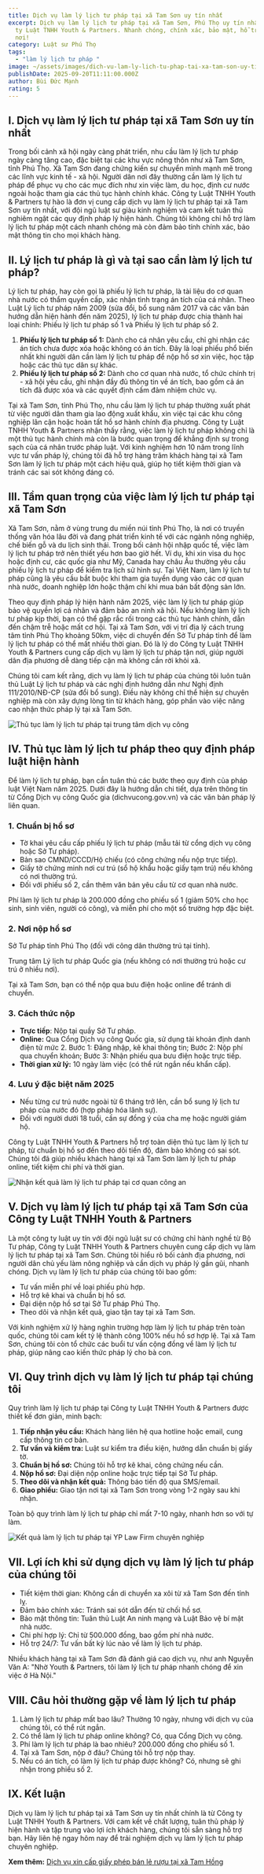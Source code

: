 ```yaml
---
title: Dịch vụ làm lý lịch tư pháp tại xã Tam Sơn uy tín nhất
excerpt: Dịch vụ làm lý lịch tư pháp tại xã Tam Sơn, Phú Thọ uy tín nhất từ Công
  ty Luật TNHH Youth & Partners. Nhanh chóng, chính xác, bảo mật, hỗ trợ tận
  nơi!
category: Luật sư Phú Thọ
tags:
  - "làm lý lịch tư pháp "
image: ~/assets/images/dich-vu-lam-ly-lich-tu-phap-tai-xa-tam-son-uy-tin-nhat.png
publishDate: 2025-09-20T11:11:00.000Z
author: Bùi Đức Mạnh
rating: 5
---
```


## I. Dịch vụ làm lý lịch tư pháp tại xã Tam Sơn uy tín nhất

Trong bối cảnh xã hội ngày càng phát triển, nhu cầu làm lý lịch tư pháp ngày càng tăng cao, đặc biệt tại các khu vực nông thôn như xã Tam Sơn, tỉnh Phú Thọ. Xã Tam Sơn đang chứng kiến sự chuyển mình mạnh mẽ trong các lĩnh vực kinh tế - xã hội. Người dân nơi đây thường cần làm lý lịch tư pháp để phục vụ cho các mục đích như xin việc làm, du học, định cư nước ngoài hoặc tham gia các thủ tục hành chính khác. Công ty Luật TNHH Youth & Partners tự hào là đơn vị cung cấp dịch vụ làm lý lịch tư pháp tại xã Tam Sơn uy tín nhất, với đội ngũ luật sư giàu kinh nghiệm và cam kết tuân thủ nghiêm ngặt các quy định pháp lý hiện hành. Chúng tôi không chỉ hỗ trợ làm lý lịch tư pháp một cách nhanh chóng mà còn đảm bảo tính chính xác, bảo mật thông tin cho mọi khách hàng.

<YouTube id="pJQAiNCENgY" />

## II. Lý lịch tư pháp là gì và tại sao cần làm lý lịch tư pháp?

Lý lịch tư pháp, hay còn gọi là phiếu lý lịch tư pháp, là tài liệu do cơ quan nhà nước có thẩm quyền cấp, xác nhận tình trạng án tích của cá nhân. Theo Luật Lý lịch tư pháp năm 2009 (sửa đổi, bổ sung năm 2017 và các văn bản hướng dẫn hiện hành đến năm 2025), lý lịch tư pháp được chia thành hai loại chính: Phiếu lý lịch tư pháp số 1 và Phiếu lý lịch tư pháp số 2.

1. **Phiếu lý lịch tư pháp số 1:** Dành cho cá nhân yêu cầu, chỉ ghi nhận các án tích chưa được xóa hoặc không có án tích. Đây là loại phiếu phổ biến nhất khi người dân cần làm lý lịch tư pháp để nộp hồ sơ xin việc, học tập hoặc các thủ tục dân sự khác.
2. **Phiếu lý lịch tư pháp số 2:** Dành cho cơ quan nhà nước, tổ chức chính trị - xã hội yêu cầu, ghi nhận đầy đủ thông tin về án tích, bao gồm cả án tích đã được xóa và các quyết định cấm đảm nhiệm chức vụ.

Tại xã Tam Sơn, tỉnh Phú Thọ, nhu cầu làm lý lịch tư pháp thường xuất phát từ việc người dân tham gia lao động xuất khẩu, xin việc tại các khu công nghiệp lân cận hoặc hoàn tất hồ sơ hành chính địa phương. Công ty Luật TNHH Youth & Partners nhận thấy rằng, việc làm lý lịch tư pháp không chỉ là một thủ tục hành chính mà còn là bước quan trọng để khẳng định sự trong sạch của cá nhân trước pháp luật. Với kinh nghiệm hơn 10 năm trong lĩnh vực tư vấn pháp lý, chúng tôi đã hỗ trợ hàng trăm khách hàng tại xã Tam Sơn làm lý lịch tư pháp một cách hiệu quả, giúp họ tiết kiệm thời gian và tránh các sai sót không đáng có.

## III. Tầm quan trọng của việc làm lý lịch tư pháp tại xã Tam Sơn

Xã Tam Sơn, nằm ở vùng trung du miền núi tỉnh Phú Thọ, là nơi có truyền thống văn hóa lâu đời và đang phát triển kinh tế với các ngành nông nghiệp, chế biến gỗ và du lịch sinh thái. Trong bối cảnh hội nhập quốc tế, việc làm lý lịch tư pháp trở nên thiết yếu hơn bao giờ hết. Ví dụ, khi xin visa du học hoặc định cư, các quốc gia như Mỹ, Canada hay châu Âu thường yêu cầu phiếu lý lịch tư pháp để kiểm tra lịch sử hình sự. Tại Việt Nam, làm lý lịch tư pháp cũng là yêu cầu bắt buộc khi tham gia tuyển dụng vào các cơ quan nhà nước, doanh nghiệp lớn hoặc thậm chí khi mua bán bất động sản lớn.

Theo quy định pháp lý hiện hành năm 2025, việc làm lý lịch tư pháp giúp bảo vệ quyền lợi cá nhân và đảm bảo an ninh xã hội. Nếu không làm lý lịch tư pháp kịp thời, bạn có thể gặp rắc rối trong các thủ tục hành chính, dẫn đến chậm trễ hoặc mất cơ hội. Tại xã Tam Sơn, với vị trí địa lý cách trung tâm tỉnh Phú Thọ khoảng 50km, việc di chuyển đến Sở Tư pháp tỉnh để làm lý lịch tư pháp có thể mất nhiều thời gian. Đó là lý do Công ty Luật TNHH Youth & Partners cung cấp dịch vụ làm lý lịch tư pháp tận nơi, giúp người dân địa phương dễ dàng tiếp cận mà không cần rời khỏi xã.

Chúng tôi cam kết rằng, dịch vụ làm lý lịch tư pháp của chúng tôi luôn tuân thủ Luật Lý lịch tư pháp và các nghị định hướng dẫn như Nghị định 111/2010/NĐ-CP (sửa đổi bổ sung). Điều này không chỉ thể hiện sự chuyên nghiệp mà còn xây dựng lòng tin từ khách hàng, góp phần vào việc nâng cao nhận thức pháp lý tại xã Tam Sơn.

![Thủ tục làm lý lịch tư pháp tại trung tâm dịch vụ công](~/assets/images/thu-tuc-lam-ly-lich-tu-phap-tai-trung-tam-dich-vu-cong.jpg "Thủ tục làm lý lịch tư pháp tại trung tâm dịch vụ công")

## IV. Thủ tục làm lý lịch tư pháp theo quy định pháp luật hiện hành

Để làm lý lịch tư pháp, bạn cần tuân thủ các bước theo quy định của pháp luật Việt Nam năm 2025. Dưới đây là hướng dẫn chi tiết, dựa trên thông tin từ Cổng Dịch vụ công Quốc gia (dichvucong.gov.vn) và các văn bản pháp lý liên quan.

### 1. Chuẩn bị hồ sơ

* Tờ khai yêu cầu cấp phiếu lý lịch tư pháp (mẫu tải từ cổng dịch vụ công hoặc Sở Tư pháp).
* Bản sao CMND/CCCD/Hộ chiếu (có công chứng nếu nộp trực tiếp).
* Giấy tờ chứng minh nơi cư trú (sổ hộ khẩu hoặc giấy tạm trú) nếu không có nơi thường trú.
* Đối với phiếu số 2, cần thêm văn bản yêu cầu từ cơ quan nhà nước.

Phí làm lý lịch tư pháp là 200.000 đồng cho phiếu số 1 (giảm 50% cho học sinh, sinh viên, người có công), và miễn phí cho một số trường hợp đặc biệt.

### 2. Nơi nộp hồ sơ

Sở Tư pháp tỉnh Phú Thọ (đối với công dân thường trú tại tỉnh).

Trung tâm Lý lịch tư pháp Quốc gia (nếu không có nơi thường trú hoặc cư trú ở nhiều nơi).

Tại xã Tam Sơn, bạn có thể nộp qua bưu điện hoặc online để tránh di chuyển.

### 3. Cách thức nộp

* **Trực tiếp**: Nộp tại quầy Sở Tư pháp.
* **Online:** Qua Cổng Dịch vụ công Quốc gia, sử dụng tài khoản định danh điện tử mức 2. Bước 1: Đăng nhập, kê khai thông tin; Bước 2: Nộp phí qua chuyển khoản; Bước 3: Nhận phiếu qua bưu điện hoặc trực tiếp.
* **Thời gian xử lý:** 10 ngày làm việc (có thể rút ngắn nếu khẩn cấp).

### 4. Lưu ý đặc biệt năm 2025

* Nếu từng cư trú nước ngoài từ 6 tháng trở lên, cần bổ sung lý lịch tư pháp của nước đó (hợp pháp hóa lãnh sự).
* Đối với người dưới 18 tuổi, cần sự đồng ý của cha mẹ hoặc người giám hộ.

Công ty Luật TNHH Youth & Partners hỗ trợ toàn diện thủ tục làm lý lịch tư pháp, từ chuẩn bị hồ sơ đến theo dõi tiến độ, đảm bảo không có sai sót. Chúng tôi đã giúp nhiều khách hàng tại xã Tam Sơn làm lý lịch tư pháp online, tiết kiệm chi phí và thời gian.

![Nhận kết quả làm lý lịch tư pháp tại cơ quan công an](~/assets/images/nhan-ket-qua-lam-ly-lich-tu-phap-tai-co-quan-cong-an.jpg "Nhận kết quả làm lý lịch tư pháp tại cơ quan công an")

## V. Dịch vụ làm lý lịch tư pháp tại xã Tam Sơn của Công ty Luật TNHH Youth & Partners

Là một công ty luật uy tín với đội ngũ luật sư có chứng chỉ hành nghề từ Bộ Tư pháp, Công ty Luật TNHH Youth & Partners chuyên cung cấp dịch vụ làm lý lịch tư pháp tại xã Tam Sơn. Chúng tôi hiểu rõ bối cảnh địa phương, nơi người dân chủ yếu làm nông nghiệp và cần dịch vụ pháp lý gần gũi, nhanh chóng. Dịch vụ làm lý lịch tư pháp của chúng tôi bao gồm:

* Tư vấn miễn phí về loại phiếu phù hợp.
* Hỗ trợ kê khai và chuẩn bị hồ sơ.
* Đại diện nộp hồ sơ tại Sở Tư pháp Phú Thọ.
* Theo dõi và nhận kết quả, giao tận tay tại xã Tam Sơn.

Với kinh nghiệm xử lý hàng nghìn trường hợp làm lý lịch tư pháp trên toàn quốc, chúng tôi cam kết tỷ lệ thành công 100% nếu hồ sơ hợp lệ. Tại xã Tam Sơn, chúng tôi còn tổ chức các buổi tư vấn cộng đồng về làm lý lịch tư pháp, giúp nâng cao kiến thức pháp lý cho bà con.

## VI. Quy trình dịch vụ làm lý lịch tư pháp tại chúng tôi

Quy trình làm lý lịch tư pháp tại Công ty Luật TNHH Youth & Partners được thiết kế đơn giản, minh bạch:

1. **Tiếp nhận yêu cầu:** Khách hàng liên hệ qua hotline hoặc email, cung cấp thông tin cơ bản.
2. **Tư vấn và kiểm tra:** Luật sư kiểm tra điều kiện, hướng dẫn chuẩn bị giấy tờ.
3. **Chuẩn bị hồ sơ:** Chúng tôi hỗ trợ kê khai, công chứng nếu cần.
4. **Nộp hồ sơ:** Đại diện nộp online hoặc trực tiếp tại Sở Tư pháp.
5. **Theo dõi và nhận kết quả:** Thông báo tiến độ qua SMS/email.
6. **Giao phiếu:** Giao tận nơi tại xã Tam Sơn trong vòng 1-2 ngày sau khi nhận.

Toàn bộ quy trình làm lý lịch tư pháp chỉ mất 7-10 ngày, nhanh hơn so với tự làm.

![Kết quả làm lý lịch tư pháp tại YP Law Firm chuyên nghiệp](~/assets/images/ket-qua-lam-ly-lich-tu-phap-tai-yp-law-firm-chuyen-nghiep.jpg "Kết quả làm lý lịch tư pháp tại YP Law Firm chuyên nghiệp")

## VII. Lợi ích khi sử dụng dịch vụ làm lý lịch tư pháp của chúng tôi

* Tiết kiệm thời gian: Không cần di chuyển xa xôi từ xã Tam Sơn đến tỉnh lỵ.
* Đảm bảo chính xác: Tránh sai sót dẫn đến từ chối hồ sơ.
* Bảo mật thông tin: Tuân thủ Luật An ninh mạng và Luật Bảo vệ bí mật nhà nước.
* Chi phí hợp lý: Chỉ từ 500.000 đồng, bao gồm phí nhà nước.
* Hỗ trợ 24/7: Tư vấn bất kỳ lúc nào về làm lý lịch tư pháp.

Nhiều khách hàng tại xã Tam Sơn đã đánh giá cao dịch vụ, như anh Nguyễn Văn A: "Nhờ Youth & Partners, tôi làm lý lịch tư pháp nhanh chóng để xin việc ở Hà Nội."

## VIII. Câu hỏi thường gặp về làm lý lịch tư pháp

1. Làm lý lịch tư pháp mất bao lâu? Thường 10 ngày, nhưng với dịch vụ của chúng tôi, có thể rút ngắn.
2. Có thể làm lý lịch tư pháp online không? Có, qua Cổng Dịch vụ công.
3. Phí làm lý lịch tư pháp là bao nhiêu? 200.000 đồng cho phiếu số 1.
4. Tại xã Tam Sơn, nộp ở đâu? Chúng tôi hỗ trợ nộp thay.
5. Nếu có án tích, có làm lý lịch tư pháp được không? Có, nhưng sẽ ghi nhận trong phiếu số 2.

## IX. Kết luận

Dịch vụ làm lý lịch tư pháp tại xã Tam Sơn uy tín nhất chính là từ Công ty Luật TNHH Youth & Partners. Với cam kết về chất lượng, tuân thủ pháp lý hiện hành và tập trung vào lợi ích khách hàng, chúng tôi sẵn sàng hỗ trợ bạn. Hãy liên hệ ngay hôm nay để trải nghiệm dịch vụ làm lý lịch tư pháp chuyên nghiệp.

**Xem thêm:** [Dịch vụ xin cấp giấy phép bán lẻ rượu tại xã Tam Hồng](https://yplawfirm.vn/tin-tuc/dich-vu-xin-cap-giay-phep-ban-le-ruou-tai-xa-tam-hong)

